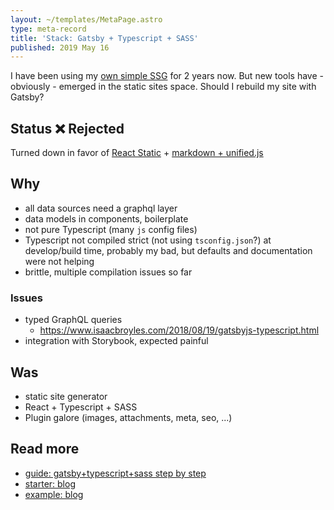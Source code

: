 ```yaml
---
layout: ~/templates/MetaPage.astro
type: meta-record
title: 'Stack: Gatsby + Typescript + SASS'
published: 2019 May 16
---
```


<Abstract>

I have been using my [own simple SSG](https://github.com/andrezero/guay) for 2 years now. But new tools have - obviously - emerged in the static sites space. Should I rebuild my site with Gatsby?

</Abstract>

## Status :x: Rejected

Turned down in favor of [React Static](/meta/records/rejected/react-static) + [markdown + unified.js](/meta/records/rejected/content-markdown-unified-remark-rehype)

## Why

- all data sources need a graphql layer
- data models in components, boilerplate
- not pure Typescript (many `js` config files)
- Typescript not compiled strict (not using `tsconfig.json`?) at develop/build time, probably my bad, but defaults and documentation were not helping
- brittle, multiple compilation issues so far

### Issues

- typed GraphQL queries
  - https://www.isaacbroyles.com/2018/08/19/gatsbyjs-typescript.html
- integration with Storybook, expected painful

## Was

- static site generator
- React + Typescript + SASS
- Plugin galore (images, attachments, meta, seo, ...)

## Read more

- [guide: gatsby+typescript+sass step by step](https://medium.com/@thetrevorharmon/how-to-make-a-super-fast-static-site-with-gatsby-typescript-and-sass-3742c00d4524)
- [starter: blog](https://github.com/mhadaily/gatsby-starter-typescript-power-blog)
- [example: blog](https://github.com/magarcia/magarcia.io/tree/greenkeeper/gatsby-2.3.2)
